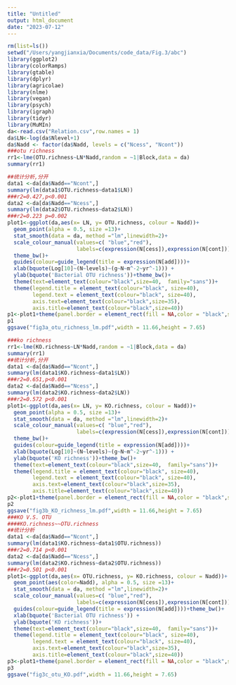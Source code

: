 ```yaml
---
title: "Untitled"
output: html_document
date: "2023-07-12"
---
```


```r
rm(list=ls())
setwd("/Users/yangjianxia/Documents/code_data/Fig.3/abc")
library(ggplot2)
library(colorRamps)
library(gtable)
library(dplyr)
library(agricolae)
library(nlme)
library(vegan)
library(psych)
library(igraph)
library(tidyr)
library(MuMIn)
da<-read.csv("Relation.csv",row.names = 1)
da$LN<-log(da$Nlevel+1)
da$Nadd <- factor(da$Nadd, levels = c("Ncess", "Ncont"))
###otu richness
rr1<-lme(OTU.richness~LN*Nadd,random = ~1|Block,data = da)
summary(rr1)

##统计分析,分开
data1 <-da[da$Nadd=="Ncont",] 
summary(lm(data1$OTU.richness~data1$LN))
###r2=0.427,p<0.001
data2 <-da[da$Nadd=="Ncess",] 
summary(lm(data2$OTU.richness~data2$LN))
###r2=0.223 p=0.002
plot1<-ggplot(da,aes(x= LN, y= OTU.richness, colour = Nadd))+
  geom_point(alpha = 0.5, size =13)+
  stat_smooth(data = da, method ="lm",linewidth=2)+
  scale_colour_manual(values=c( "blue","red"),
                      labels=c(expression(N[cess]),expression(N[cont])))+
  theme_bw()+
  guides(colour=guide_legend(title = expression(N[add])))+
  xlab(bquote(Log[10]~(N~levels)~(g~N~m^-2~yr^-1))) +
  ylab(bquote('Bacterial OTU richness'))+theme_bw()+
  theme(text=element_text(colour="black",size=40,  family="sans"))+
  theme(legend.title = element_text(colour="black", size=40),
        legend.text = element_text(colour="black", size=40),
        axis.text=element_text(colour="black",size=35),
        axis.title=element_text(colour="black",size=40))
p1<-plot1+theme(panel.border = element_rect(fill = NA,color = "black",size=1.5,linetype = "solid"))
p1
ggsave("fig3a_otu_richness_lm.pdf",width = 11.66,height = 7.65)

###ko richness
rr1<-lme(KO.richness~LN*Nadd,random = ~1|Block,data = da)
summary(rr1)
##统计分析,分开
data1 <-da[da$Nadd=="Ncont",] 
summary(lm(data1$KO.richness~data1$LN))
###r2=0.651,p<0.001
data2 <-da[da$Nadd=="Ncess",] 
summary(lm(data2$KO.richness~data2$LN))
###r2=0.572 p<0.001
plot1<-ggplot(da,aes(x= LN, y= KO.richness, colour = Nadd))+
  geom_point(alpha = 0.5, size =13)+
  stat_smooth(data = da, method ="lm",linewidth=2)+
  scale_colour_manual(values=c( "blue","red"),
                      labels=c(expression(N[cess]),expression(N[cont])))+
  theme_bw()+
  guides(colour=guide_legend(title = expression(N[add])))+
  xlab(bquote(Log[10]~(N~levels)~(g~N~m^-2~yr^-1))) +
  ylab(bquote('KO richness'))+theme_bw()+
  theme(text=element_text(colour="black",size=40,  family="sans"))+
  theme(legend.title = element_text(colour="black", size=40),
        legend.text = element_text(colour="black", size=40),
        axis.text=element_text(colour="black",size=35),
        axis.title=element_text(colour="black",size=40))
p2<-plot1+theme(panel.border = element_rect(fill = NA,color = "black",size=1.5,linetype = "solid"))
p2
ggsave("fig3b_KO_richness_lm.pdf",width = 11.66,height = 7.65)
###KO V.S. OTU
####KO.richness~~OTU.richness
##统计分析
data1 <-da[da$Nadd=="Ncont",] 
summary(lm(data1$KO.richness~data1$OTU.richness))
###r2=0.714 p<0.001
data2 <-da[da$Nadd=="Ncess",] 
summary(lm(data2$KO.richness~data2$OTU.richness))
###r2=0.501 p<0.001
plot1<-ggplot(da,aes(x= OTU.richness, y= KO.richness, colour = Nadd))+
  geom_point(aes(color=Nadd), alpha = 0.5, size =13)+
  stat_smooth(data = da, method ="lm",linewidth=2)+
  scale_colour_manual(values=c( "blue","red"),
                      labels=c(expression(N[cess]),expression(N[cont])))+
  guides(colour=guide_legend(title = expression(N[add])))+theme_bw()+
  xlab(bquote('Bacterial OTU richness')) +
  ylab(bquote('KO richness'))+
  theme(text=element_text(colour="black",size=40,  family="sans"))+
  theme(legend.title = element_text(colour="black", size=40),
        legend.text = element_text(colour="black", size=40),
        axis.text=element_text(colour="black",size=35),
        axis.title=element_text(colour="black",size=40))
p3<-plot1+theme(panel.border = element_rect(fill = NA,color = "black",size=1.5,linetype = "solid"))
p3
ggsave("fig3c_otu_KO.pdf",width = 11.66,height = 7.65)
```


